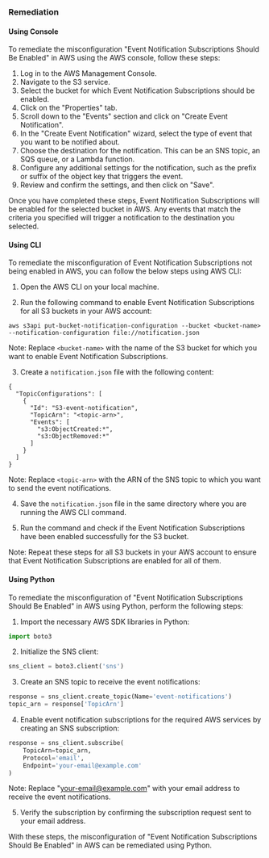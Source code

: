 ### Remediation

#### Using Console

To remediate the misconfiguration "Event Notification Subscriptions Should Be Enabled" in AWS using the AWS console, follow these steps:

1. Log in to the AWS Management Console.
2. Navigate to the S3 service.
3. Select the bucket for which Event Notification Subscriptions should be enabled.
4. Click on the "Properties" tab.
5. Scroll down to the "Events" section and click on "Create Event Notification".
6. In the "Create Event Notification" wizard, select the type of event that you want to be notified about.
7. Choose the destination for the notification. This can be an SNS topic, an SQS queue, or a Lambda function.
8. Configure any additional settings for the notification, such as the prefix or suffix of the object key that triggers the event.
9. Review and confirm the settings, and then click on "Save".

Once you have completed these steps, Event Notification Subscriptions will be enabled for the selected bucket in AWS. Any events that match the criteria you specified will trigger a notification to the destination you selected.

#### Using CLI

To remediate the misconfiguration of Event Notification Subscriptions not being enabled in AWS, you can follow the below steps using AWS CLI:

1. Open the AWS CLI on your local machine.

2. Run the following command to enable Event Notification Subscriptions for all S3 buckets in your AWS account:

```
aws s3api put-bucket-notification-configuration --bucket <bucket-name> --notification-configuration file://notification.json
```

Note: Replace `<bucket-name>` with the name of the S3 bucket for which you want to enable Event Notification Subscriptions.

3. Create a `notification.json` file with the following content:

```
{
  "TopicConfigurations": [
    {
      "Id": "S3-event-notification",
      "TopicArn": "<topic-arn>",
      "Events": [
        "s3:ObjectCreated:*",
        "s3:ObjectRemoved:*"
      ]
    }
  ]
}
```

Note: Replace `<topic-arn>` with the ARN of the SNS topic to which you want to send the event notifications.

4. Save the `notification.json` file in the same directory where you are running the AWS CLI command.

5. Run the command and check if the Event Notification Subscriptions have been enabled successfully for the S3 bucket.

Note: Repeat these steps for all S3 buckets in your AWS account to ensure that Event Notification Subscriptions are enabled for all of them.

#### Using Python

To remediate the misconfiguration of "Event Notification Subscriptions Should Be Enabled" in AWS using Python, perform the following steps:

1. Import the necessary AWS SDK libraries in Python:

```python
import boto3
```

2. Initialize the SNS client:

```python
sns_client = boto3.client('sns')
```

3. Create an SNS topic to receive the event notifications:

```python
response = sns_client.create_topic(Name='event-notifications')
topic_arn = response['TopicArn']
```

4. Enable event notification subscriptions for the required AWS services by creating an SNS subscription:

```python
response = sns_client.subscribe(
    TopicArn=topic_arn,
    Protocol='email',
    Endpoint='your-email@example.com'
)
```

Note: Replace "your-email@example.com" with your email address to receive the event notifications.

5. Verify the subscription by confirming the subscription request sent to your email address.

With these steps, the misconfiguration of "Event Notification Subscriptions Should Be Enabled" in AWS can be remediated using Python.

